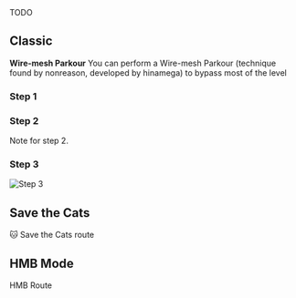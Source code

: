 
<Callout>
  TODO
</Callout>

## Classic

**Wire-mesh Parkour** 
You can perform a Wire-mesh Parkour (technique found by nonreason, developed by hinamega) to bypass most of the level
<Steps>
 
### Step 1
 
### Step 2
 
Note for step 2.

### Step 3

![Step 3](/lvl6-parkour-step3.png)
 
</Steps>


## Save the Cats

🐱 Save the Cats route

## HMB Mode

HMB Route